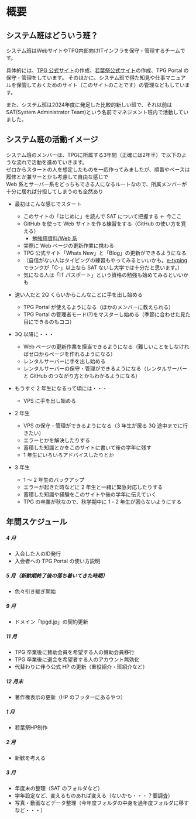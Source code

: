 # 概要

## システム班はどういう班？

システム班はWebサイトやTPG内部向けITインフラを保守・管理するチームです。

具体的には、[TPG 公式サイト](https://tpgd.jp/)の作成、[若葉祭公式サイト](https://wakabasai.tpgd.jp/)の作成、TPG Portal の保守・管理をしています。
そのほかに、システム班で得た知見や仕事マニュアルを保管しておくためのサイト（このサイトのことです）の管理などもしています。

また、システム班は2024年度に発足した比較的新しい班で、それ以前はSAT(System Administrator Team)という名前でマネジメント班内で活動していました。

## システム班の活動イメージ

システム班のメンバーは、TPGに所属する3年間（正確には2年半）で以下のような流れで活動を進めていきます。  
ゼロからスタートの人を想定したものを一応作ってみましたが、順番やペースは履修とか兼サーとかも考慮して自由な感じで  
Web 系とサーバー系をどっちもできる人になるルートなので、所属メンバーが十分に居れば分担してしまうのも全然あり


- 最初はこんな感じでスタート

  - このサイトの「はじめに」を読んで SAT について把握する ← 今ここ
  - GitHub を使って Web サイトを作る練習をする（GitHub の使い方を覚える）
    - [勉強用資料/Web 系](/learn/website/README.md)
  - 実際に Web ページの更新作業に携わる
  - TPG 公式サイト「Whats New」と「Blog」の更新ができるようになる
  - （自信がない人はタイピングの練習もやってみるといいかも。[e-typing](https://www.e-typing.ne.jp/)でランクが「C-」以上なら SAT ないし大学では十分だと思います。）
  - 気になる人は「IT パスポート」という資格の勉強も始めてみるといいかも

- 速い人だと 2Q くらいからこんなことに手を出し始める

  - TPG Portal が使えるようになる（ほかのメンバーに教えられる）
  - TPG Portal の管理者モード(?)をマスターし始める（季節に合わせた見た目にできるのもココ）

- 3Q 以降に・・・

  - Web ページの更新作業を担当できるようになる（難しいことをしなければゼロからページを作れるようになる）
  - レンタルサーバーに手を出し始める
  - レンタルサーバーの保守・管理ができるようになる（レンタルサーバーと GitHub のつながり方とかもわかるようになる）

- もうすぐ 2 年生になるって頃には・・・

  - VPS に手を出し始める

- 2 年生

  - VPS の保守・管理ができるようになる（3 年生が居る 3Q 途中までに行きたい）
  - エラーとかを解決したりする
  - 蓄積した知識とかをこのサイトに書いて後の学年に残す
  - 1 年生にいろいろアドバイスしたりとか

- 3 年生
  - 1 ～ 2 年生のバックアップ
  - エラーが起きた時などに 2 年生と一緒に緊急対応したりする
  - 蓄積した知識や経験をこのサイトや後の学年に伝えていく
  - TPG の卒業が秋なので、秋学期中に 1・2 年生が困らないようにする

## 年間スケジュール


##### 4 月

- 入会した人のID発行
- 入会者への TPG Portal の使い方説明

##### 5 月（新歓期終了後の落ち着いてきた時期）

- 色々引き継ぎ開始

##### 9 月

- ドメイン「tpgd.jp」の契約更新

##### 11 月

- TPG 卒業後に賛助会員を希望する人の賛助会員移行
- TPG 卒業後に退会を希望者する人のアカウント無効化
- 代替わりに伴う公式 HP の更新（重役紹介・班紹介など）

##### 12 月末

- 著作権表示の更新（HP のフッターにあるやつ）

##### 1 月

- 若葉祭HP制作

##### 2 月

- 新歓を考える

##### 3 月

- 年度末の整理（SAT のフォルダなど）
- 学年設定など、変えるものあれば変える（ないかも・・・？要調査）
- 写真・動画などデータ整理（今年度フォルダの中身を過年度フォルダに移すなど・・・）
